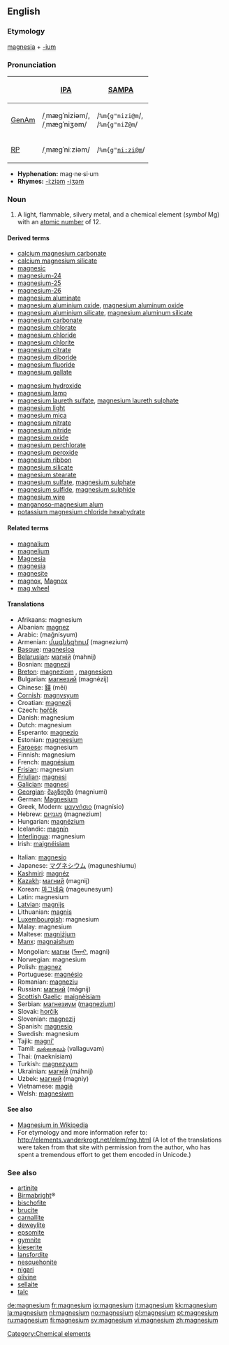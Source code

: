 {{see|Magnesium}}
==English==
{{elements|Mg|sodium|Na|aluminium|Al}}
===Etymology===
[[magnesia]] + [[-ium]]

===Pronunciation===
{| border=1 cellpadding=5
! !! [[w:International Phonetic Alphabet|IPA]] !! [[w:SAMPA|SAMPA]]
|-
! [[GenAm]]
| /ˌmæɡˈniziəm/, <br> /ˌmæɡˈniʒəm/ || /<tt>%m{g"nizi@m</tt>/, <br> /<tt>%m{g"niZ@m</tt>/
|-
! [[RP]]
| /ˌmæɡˈniːziəm/ || /<tt>%m{g"ni:zi@m</tt>/
|}

*'''Hyphenation:''' mag·ne·si·um
*'''Rhymes:''' [[Rhymes:English:-iːziəm|-iːziəm]] [[Rhymes:English:-iʒəm|-iʒəm]]

=== Noun ===
{{en-noun|-}}
{{wikipedia}}

# A light, flammable, silvery metal, and a chemical element (''symbol'' Mg) with an [[atomic number]] of 12.

====Derived terms====
{{top2}}
*[[calcium magnesium carbonate]]
*[[calcium magnesium silicate]]
*[[magnesic]]
*[[magnesium-24]]
*[[magnesium-25]]
*[[magnesium-26]]
*[[magnesium aluminate]]
*[[magnesium aluminium oxide]], [[magnesium aluminum oxide]]
*[[magnesium aluminium silicate]], [[magnesium aluminum silicate]]
*[[magnesium carbonate]]
*[[magnesium chlorate]]
*[[magnesium chloride]]
*[[magnesium chlorite]]
*[[magnesium citrate]]
*[[magnesium diboride]]
*[[magnesium fluoride]]
*[[magnesium gallate]]
{{mid2}}
*[[magnesium hydroxide]]
*[[magnesium lamp]]
*[[magnesium laureth sulfate]], [[magnesium laureth sulphate]]
*[[magnesium light]]
*[[magnesium mica]]
*[[magnesium nitrate]]
*[[magnesium nitride]]
*[[magnesium oxide]]
*[[magnesium perchlorate]]
*[[magnesium peroxide]]
*[[magnesium ribbon]]
*[[magnesium silicate]]
*[[magnesium stearate]]
*[[magnesium sulfate]], [[magnesium sulphate]]
*[[magnesium sulfide]], [[magnesium sulphide]]
*[[magnesium wire]]
*[[manganoso-magnesium alum]]
*[[potassium magnesium chloride hexahydrate]]
{{bottom}}

====Related terms====
*[[magnalium]]
*[[magnelium]]
*[[Magnesia]]
*[[magnesia]]<!--"milk of magnesia" is on this page-->
*[[magnesite]]
*[[magnox]], [[Magnox]]
*[[mag wheel]]

==== Translations ====
{{top}}
*Afrikaans: magnesium
*Albanian: [[magnez]]
*Arabic: {{ARchar|[[مغنيسيوم]]}} (mağnísyum) {{m}}
*Armenian: [[մագնեզիում]] (magnezium)
*[[Basque]]: [[magnesioa]]
*[[Belarusian]]: [[магній]] (mahnij) {{m}}
*Bosnian: [[magnezij]]
*[[Breton]]: [[magneziom]] {{m}}, [[magnesiom]]
*Bulgarian: [[магнезий]] (magnézij) {{m}}
*Chinese: [[鎂]] (měi)
*[[Cornish]]: [[magnysyum]]
*Croatian: [[magnezij]]
*Czech: [[hořčík]]
*Danish: magnesium
*Dutch: magnesium {{n}}
*Esperanto: [[magnezio]]
*Estonian: [[magneesium]]
*[[Faroese]]: magnesium
*Finnish: magnesium
*French: [[magnésium]] {{m}}
*[[Frisian]]: magnesium
*[[Friulian]]: [[magnesi]]
*[[Galician]]: [[magnesi]]
*[[Georgian]]: [[მაგნიუმი]] (magniumi)
*German: [[Magnesium]] {{n}}
*Greek, Modern: [[μαγνήσιο]] (magnísio) {{n}}
*Hebrew: [[מגנזיום]] (magnezium)
*Hungarian: [[magnézium]]
*Icelandic: [[magnín]]
*[[Interlingua]]: magnesium
*Irish: [[maignéisiam]]
{{mid}}
*Italian: [[magnesio]] {{m}}
*Japanese: [[マグネシウム]] (maguneshiumu)
*[[Kashmiri]]: [[magnéz]]
*[[Kazakh]]: [[магний]] (magnij)
*Korean: [[마그네슘]] (mageunesyum)
*Latin: magnesium
*[[Latvian]]: [[magnijs]]
*Lithuanian: [[magnis]]
*[[Luxembourgish]]: magnesium
*Malay: magnesium
*Maltese: [[magniżjum]]
*[[Manx]]: [[magnaishum]]
*Mongolian: [[магни]] ([[ᠮᠠᠭᠨᠢ]], magni)
*Norwegian: magnesium
*Polish: [[magnez]] {{m}}
*Portuguese: [[magnésio]] {{m}}
*Romanian: [[magneziu]] {{n}}
*Russian: [[магний]] (mágnij) {{m}}
*[[Scottish Gaelic]]: [[maignèisiam]]
*Serbian: [[магнезиум]] ([[magnezium]])
*Slovak: [[horčík]] {{m}}
*Slovenian: [[magnezij]]
*Spanish: [[magnesio]] {{m}}
*Swedish: magnesium
*Tajik: [[magni']]
*Tamil: [[வல்லகுவம்]] (vallaguvam)
*Thai: {{THchar|[[แมกนีเซียม]]}} (maeknīsiam)
*Turkish: [[magnezyum]]
*Ukrainian: [[магній]] (máhnij) {{m}}
*Uzbek: [[магний]] (magniy)
*Vietnamese: [[magiê]]
*Welsh: [[magnesiwm]]
{{bottom}}

====See also====
*[[w:Magnesium|Magnesium in Wikipedia]]
*For etymology and more information refer to: http://elements.vanderkrogt.net/elem/mg.html  (A lot of the translations were taken from that site with permission from the author, who has spent a tremendous effort to get them encoded in Unicode.)

[[Category:Chemical elements]]

===See also===
*[[artinite]]
*[[Birmabright]]&reg;
*[[bischofite]]
*[[brucite]]
*[[carnallite]]
*[[deweylite]]
*[[epsomite]]
*[[gymnite]]
*[[kieserite]]
*[[lansfordite]]
*[[nesquehonite]]
*[[nigari]]
*[[olivine]]
*[[sellaite]]
*[[talc]]

[[de:magnesium]]
[[fr:magnesium]]
[[io:magnesium]]
[[it:magnesium]]
[[kk:magnesium]]
[[la:magnesium]]
[[nl:magnesium]]
[[no:magnesium]]
[[pl:magnesium]]
[[pt:magnesium]]
[[ru:magnesium]]
[[fi:magnesium]]
[[sv:magnesium]]
[[vi:magnesium]]
[[zh:magnesium]]